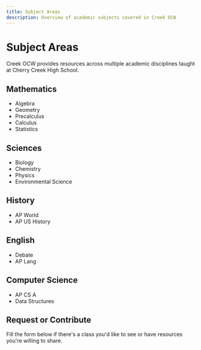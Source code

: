 ```yaml
---
title: Subject Areas
description: Overview of academic subjects covered in Creek OCW
---
```


# Subject Areas

Creek OCW provides resources across multiple academic disciplines taught at Cherry Creek High School.

## Mathematics

- Algebra
- Geometry
- Precalculus
- Calculus
- Statistics

## Sciences

- Biology
- Chemistry
- Physics
- Environmental Science

## History

- AP World
- AP US History

## English

- Debate
- AP Lang

## Computer Science

- AP CS A
- Data Structures

## Request or Contribute

Fill the form below if there's a class you'd like to see or have resources you're willing to share.

<Cards>
  <Card
    title="Request or Contribute Resources"
    href="https://docs.google.com/forms/d/e/1FAIpQLSe19E0KdFPsMH_qOzGBQyNajlk2aHBJkuNxpv5raYzARfEDDg/viewform?usp=header"
  />
</Cards>

